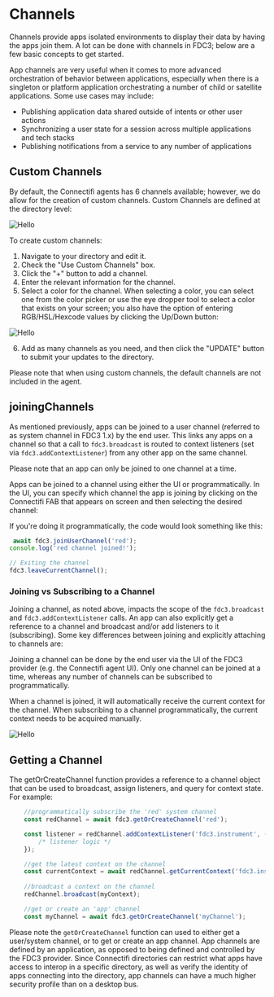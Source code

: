 # Channels

Channels provide apps isolated environments to display their data by having the apps join them. A lot can be done with channels in FDC3; below are a few basic concepts to get started.

App channels are very useful when it comes to more advanced orchestration of behavior between applications, especially when there is a singleton or platform application orchestrating a number of child or satellite applications. Some use cases may include:

* Publishing application data shared outside of intents or other user actions
* Synchronizing a user state for a session across multiple applications and tech stacks
* Publishing notifications from a service to any number of applications

## Custom Channels

By default, the Connectifi agents has 6 channels available; however, we do allow for the creation of custom channels. Custom Channels are defined at the directory level:

![Hello](../public/directories/directories.png)

To create custom channels:

1. Navigate to your directory and edit it.
2. Check the "Use Custom Channels" box.
3. Click the "+" button to add a channel.
4. Enter the relevant information for the channel.
5. Select a color for the channel. When selecting a color, you can select one from the color picker or use the eye dropper tool to select a color that exists on your screen; you also have the option of entering RGB/HSL/Hexcode values by clicking the Up/Down button:

![Hello](../public/directories/edit_directory.png)

6. Add as many channels as you need, and then click the "UPDATE" button to submit your updates to the directory.

Please note that when using custom channels, the default channels are not included in the agent.

## joiningChannels

As mentioned previously, apps can be joined to a user channel (referred to as system channel in FDC3 1.x) by the end user. This links any apps on a channel so that a call to `fdc3.broadcast` is routed to context listeners (set via `fdc3.addContextListener`) from any other app on the same channel.

Please note that an app can only be joined to one channel at a time.

Apps can be joined to a channel using either the UI or programmatically. In the UI, you can specify which channel the app is joining by clicking on the Connectifi FAB that appears on screen and then selecting the desired channel:

If you're doing it programmatically, the code would look something like this:

```js
 await fdc3.joinUserChannel('red');
console.log('red channel joined!');

// Exiting the channel
fdc3.leaveCurrentChannel();
```

### Joining vs Subscribing to a Channel

Joining a channel, as noted above, impacts the scope of the `fdc3.broadcast` and `fdc3.addContextListener` calls. An app can also explicitly get a reference to a channel and broadcast and/or add listeners to it (subscribing). Some key differences between joining and explicitly attaching to channels are:

Joining a channel can be done by the end user via the UI of the FDC3 provider (e.g. the Connectifi agent UI).
Only one channel can be joined at a time, whereas any number of channels can be subscribed to programmatically.

When a channel is joined, it will automatically receive the current context for the channel. When subscribing to a channel programmatically, the current context needs to be acquired manually.


![Hello](../public/agent.png)

## Getting a Channel

The getOrCreateChannel function provides a reference to a channel object that can be used to broadcast, assign listeners, and query for context state. For example:
```js
    //programmatically subscribe the 'red' system channel
    const redChannel = await fdc3.getOrCreateChannel('red');

    const listener = redChannel.addContextListener('fdc3.instrument', (context) => {
        /* listener logic */
    });

    //get the latest context on the channel
    const currentContext = await redChannel.getCurrentContext('fdc3.instrument');
    
    //broadcast a context on the channel
    redChannel.broadcast(myContext);

    //get or create an 'app' channel
    const myChannel = await fdc3.getOrCreateChannel('myChannel');
```

Please note the `getOrCreateChannel` function can used to either get a user/system channel, or to get or create an app channel. App channels are defined by an application, as opposed to being defined and controlled by the FDC3 provider. Since Connectifi directories can restrict what apps have access to interop in a specific directory, as well as verify the identity of apps connecting into the directory, app channels can have a much higher security profile than on a desktop bus.

